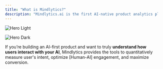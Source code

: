```yaml
---
title: "What is Mindlytics?"
description: "Mindlytics.ai is the first AI-native product analytics platform designed specifically for AI-driven applications—ranging from LLM-powered apps and chatbots to autonomous agents. Think of Mindlytics as the equivalent of Google Analytics, but purpose-built for LLM-based conversational and interactive experiences."
---
```


<img
  className="block dark:hidden"
  src="/images/hero-light.png"
  alt="Hero Light"
/>

<img
  className="hidden dark:block"
  src="/images/hero-dark.png"
  alt="Hero Dark"
/>

If you’re building an AI-first product and want to truly **understand how users interact with your AI**, Mindlytics provides the tools to quantitatively measure user's intent, optimize [Human-AI] engagement, and maximize conversion.